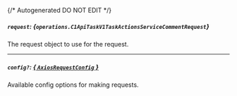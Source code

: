 {/* Autogenerated DO NOT EDIT  */}

##### `request`: *{`operations.C1ApiTaskV1TaskActionsServiceCommentRequest`}*
The request object to use for the request.
<Collapsible>
    <C1ApiTaskV1TaskActionsServiceCommentRequest/>
</Collapsible>

---
##### `config?`: [*{ `AxiosRequestConfig` }*](https://axios-http.com/docs/req_config)
Available config options for making requests.


